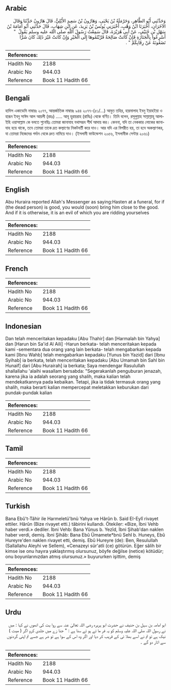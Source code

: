 ## Arabic


<div dir="rtl" lang="ar" style={{fontSize:'larger',backgroundColor:'#f8f9fa',padding:20}}>
وَحَدَّثَنِي أَبُو الطَّاهِرِ، وَحَرْمَلَةُ بْنُ يَحْيَى، وَهَارُونُ بْنُ سَعِيدٍ الأَيْلِيُّ، قَالَ هَارُونُ حَدَّثَنَا وَقَالَ الآخَرَانِ، أَخْبَرَنَا ابْنُ وَهْبٍ، أَخْبَرَنِي يُونُسُ بْنُ يَزِيدَ، عَنِ ابْنِ شِهَابٍ، قَالَ حَدَّثَنِي أَبُو أُمَامَةَ بْنُ سَهْلِ بْنِ حُنَيْفٍ، عَنْ أَبِي هُرَيْرَةَ، قَالَ سَمِعْتُ رَسُولَ اللَّهِ صلى الله عليه وسلم يَقُولُ ‏ "‏ أَسْرِعُوا بِالْجَنَازَةِ فَإِنْ كَانَتْ صَالِحَةً قَرَّبْتُمُوهَا إِلَى الْخَيْرِ وَإِنْ كَانَتْ غَيْرَ ذَلِكَ كَانَ شَرًّا تَضَعُونَهُ عَنْ رِقَابِكُمْ ‏"‏ ‏.‏
</div>
<div style={{backgroundColor:'#f8f9fa',padding:20, marginBottom: 10}}><table> <thead> <tr> <th>References:</th> <th></th> </tr> </thead> <tbody><tr><td>Hadith No</td><td>2188</td></tr><tr><td>Arabic No</td><td>944.03</td></tr><tr><td>Reference</td><td>Book 11 Hadith 66</td></tr></tbody></table></div>

## Bengali


<div dir="ltr" lang="bn" style={{fontSize:'larger',backgroundColor:'#f8f9fa',padding:20}}>
হাদিস একাডেমি নাম্বারঃ ২০৭৭, আন্তর্জাতিক নাম্বারঃ ৯৪৪ ২০৭৭-(৫১/...) আবুত তহির, হারমালাহ ইবনু ইয়াহইয়া ও হারূন ইবনু সাঈদ আল আয়লী (রহঃ) ..... আবূ হুরায়রাহ (রাযিঃ) থেকে বর্ণিত। তিনি বলেন, রসূলুল্লাহ সাল্লাল্লাহু আলাইহি ওয়াসাল্লাম কে বলতে শুনেছিঃ তোমরা জানাযাহ যথাসম্ভব শীর্ঘ আদায় কর। কেননা, যদি তা নেককার লোকের জানাযাহ হয়ে থাকে, তবে তোমরা তাকে দ্রত কল্যাণের নিকটবর্তী করে দাও। আর যদি এর বিপরীত হয়, তা হবে অকল্যাণকর, যা তোমরা নিজেদের গর্দান থেকে দ্রুত নামিয়ে দাও। (ইসলামী ফাউন্ডেশন ২০৫৬, ইসলামীক সেন্টার ২০৬১)
</div>
<div style={{backgroundColor:'#f8f9fa',padding:20, marginBottom: 10}}><table> <thead> <tr> <th>References:</th> <th></th> </tr> </thead> <tbody><tr><td>Hadith No</td><td>2188</td></tr><tr><td>Arabic No</td><td>944.03</td></tr><tr><td>Reference</td><td>Book 11 Hadith 66</td></tr></tbody></table></div>

## English


<div dir="ltr" lang="en" style={{fontSize:'larger',backgroundColor:'#f8f9fa',padding:20}}>
Abu Huraira reported Allah's Messenger as saying:Hasten at a funeral, for if (the dead person) is good, you would (soon) bring him close to the good. And if it is otherwise, it is an evil of which you are ridding yourselves
</div>
<div style={{backgroundColor:'#f8f9fa',padding:20, marginBottom: 10}}><table> <thead> <tr> <th>References:</th> <th></th> </tr> </thead> <tbody><tr><td>Hadith No</td><td>2188</td></tr><tr><td>Arabic No</td><td>944.03</td></tr><tr><td>Reference</td><td>Book 11 Hadith 66</td></tr></tbody></table></div>

## French


<div dir="ltr" lang="fr" style={{fontSize:'larger',backgroundColor:'#f8f9fa',padding:20}}>

</div>
<div style={{backgroundColor:'#f8f9fa',padding:20, marginBottom: 10}}><table> <thead> <tr> <th>References:</th> <th></th> </tr> </thead> <tbody><tr><td>Hadith No</td><td>2188</td></tr><tr><td>Arabic No</td><td>944.03</td></tr><tr><td>Reference</td><td>Book 11 Hadith 66</td></tr></tbody></table></div>

## Indonesian


<div dir="ltr" lang="id" style={{fontSize:'larger',backgroundColor:'#f8f9fa',padding:20}}>
Dan telah menceritakan kepadaku [Abu Thahir] dan [Harmalah bin Yahya] dan [Harun bin Sa'id Al Aili] -Harun berkata- telah menceritakan kepada kami -sementara dua orang yang lain berkata- telah mengabarkan kepada kami [Ibnu Wahb] telah mengabarkan kepadaku [Yunus bin Yazid] dari [Ibnu Syihab] ia berkata, telah menceritakan kepadaku [Abu Umamah bin Sahl bin Hunaif] dari [Abu Hurairah] ia berkata; Saya mendengar Rasulullah shallallahu 'alaihi wasallam bersabda: "Segerakanlah penguburan jenazah, karena jika ia adalah seorang yang shalih, maka kalian telah mendekatkannya pada kebaikan. Tetapi, jika ia tidak termasuk orang yang shalih, maka berarti kalian mempercepat meletakkan keburukan dari pundak-pundak kalian
</div>
<div style={{backgroundColor:'#f8f9fa',padding:20, marginBottom: 10}}><table> <thead> <tr> <th>References:</th> <th></th> </tr> </thead> <tbody><tr><td>Hadith No</td><td>2188</td></tr><tr><td>Arabic No</td><td>944.03</td></tr><tr><td>Reference</td><td>Book 11 Hadith 66</td></tr></tbody></table></div>

## Tamil


<div dir="ltr" lang="ta" style={{fontSize:'larger',backgroundColor:'#f8f9fa',padding:20}}>

</div>
<div style={{backgroundColor:'#f8f9fa',padding:20, marginBottom: 10}}><table> <thead> <tr> <th>References:</th> <th></th> </tr> </thead> <tbody><tr><td>Hadith No</td><td>2188</td></tr><tr><td>Arabic No</td><td>944.03</td></tr><tr><td>Reference</td><td>Book 11 Hadith 66</td></tr></tbody></table></div>

## Turkish


<div dir="ltr" lang="tr" style={{fontSize:'larger',backgroundColor:'#f8f9fa',padding:20}}>
Bana Ebû't-Tâhir ile Harmeletü'bnü Yahya ve Hârûn b. Said EI-Eylî rivayet ettiler. Hârûn (Bize rivayet etti.) tâbirini kullandı. Ötekiler: «Bize, İbni Vehb haber verdi.» dediler. İbni Vehb: Bana Yûnus b. Yezîd, İbni Şihab'dan naklen haber verdi, demiş. îbni Şihâb: Bana Ebû Ümamete*bnü Sehl b. Huneys, Ebû Hureyre'den naklen rivayet etti, demiş. Ebû Hureyre (de): Ben, Resulullah (Sallallahu Aleyhi ve Sellem), «Cenazeyi sür'atli (ce) götürün. Eğer sâlih bir kimse ise onu hayıra yaklaştırmış olursunuz, böyfe değilse (netice) kötüdür; onu boyunlarınızdan atmış olursunuz.» buyururken işittim, demiş
</div>
<div style={{backgroundColor:'#f8f9fa',padding:20, marginBottom: 10}}><table> <thead> <tr> <th>References:</th> <th></th> </tr> </thead> <tbody><tr><td>Hadith No</td><td>2188</td></tr><tr><td>Arabic No</td><td>944.03</td></tr><tr><td>Reference</td><td>Book 11 Hadith 66</td></tr></tbody></table></div>

## Urdu


<div dir="rtl" lang="ur" style={{fontSize:'larger',backgroundColor:'#f8f9fa',padding:20}}>
ابو امامہ بن سہل بن حنیف نے حضرت ابو ہریرہ رضی اللہ تعالیٰ عنہ سے روا یت کی انھوں نے کہا : میں نے رسول اللہ صلی اللہ علیہ وسلم کو یہ فر ما تے ہو ئے سنا ہے : " جنا زے میں جلدی کرو اگر ( میت ) نیک ہے تو تم نے اسے بھلا ئی کے قریب کر دیا اور اگر وہ اس کے سوا ہے تو شر ہے جسے تم اپنی گردنوں سے اتار دو گے ۔
</div>
<div style={{backgroundColor:'#f8f9fa',padding:20, marginBottom: 10}}><table> <thead> <tr> <th>References:</th> <th></th> </tr> </thead> <tbody><tr><td>Hadith No</td><td>2188</td></tr><tr><td>Arabic No</td><td>944.03</td></tr><tr><td>Reference</td><td>Book 11 Hadith 66</td></tr></tbody></table></div>
